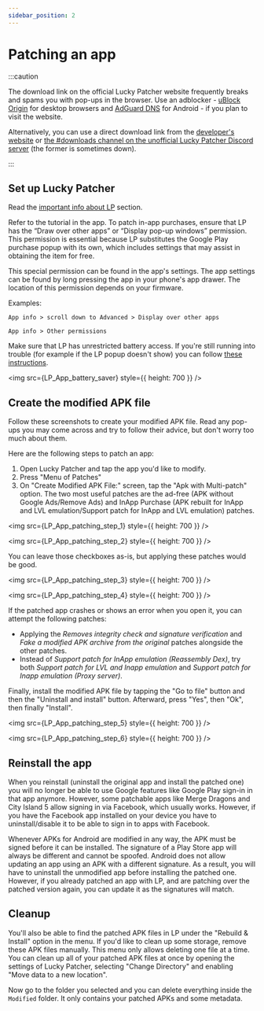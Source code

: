 ```yaml
---
sidebar_position: 2
---
```



# Patching an app

:::caution

The download link on the official Lucky Patcher website frequently breaks and spams you with pop-ups in the browser. Use an adblocker - [uBlock Origin](https://ublockorigin.com) for desktop browsers and [AdGuard DNS](https://adguard-dns.io/en/public-dns.html) for Android - if you plan to visit the website.

Alternatively, you can use a direct download link from the [developer's website](http://chelpus.com/luckypatcher/LuckyPatcherInstaller.apk) or [the #downloads channel on the unofficial Lucky Patcher Discord server](https://discord.gg/RS5ddYf7mw) (the former is sometimes down).

:::

## Set up Lucky Patcher

Read the [important info about LP](/docs/lp-info.md) section.

Refer to the tutorial in the app. To patch in-app purchases, ensure that LP has the “Draw over other apps” or “Display pop-up windows” permission. This permission is essential because LP substitutes the Google Play purchase popup with its own, which includes settings that may assist in obtaining the item for free.

This special permission can be found in the app's settings. The app settings can be found by long pressing the app in your phone's app drawer. The location of this permission depends on your firmware.

Examples:

`App info > scroll down to Advanced > Display over other apps`

`App info > Other permissions`

Make sure that LP has unrestricted battery access. If you're still running into trouble (for example if the LP popup doesn't show) you can follow [these instructions](https://dontkillmyapp.com/).

<img src={LP_App_battery_saver} style={{ height: 700 }} />

## Create the modified APK file

Follow these screenshots to create your modified APK file. Read any pop-ups you may come across and try to follow their advice, but don't worry too much about them.

Here are the following steps to patch an app:
1. Open Lucky Patcher and tap the app you'd like to modify.
2. Press "Menu of Patches"
3. On "Create Modified APK File:" screen, tap the "Apk with Multi-patch" option. The two most useful patches are the ad-free (APK without Google Ads/Remove Ads) and InApp Purchase (APK rebuilt for InApp and LVL emulation/Support patch for InApp and LVL emulation) patches.

<img src={LP_App_patching_step_1} style={{ height: 700 }} />

<Box m={2} display="inline" />

<img src={LP_App_patching_step_2} style={{ height: 700 }} />

You can leave those checkboxes as-is, but applying these patches would be good.

<img src={LP_App_patching_step_3} style={{ height: 700 }} />

<Box m={2} display="inline" />

<img src={LP_App_patching_step_4} style={{ height: 700 }} />

If the patched app crashes or shows an error when you open it, you can attempt the following patches:
- Applying the _Removes integrity check and signature verification_ and _Fake a modified APK archive from the original_ patches alongside the other patches.
- Instead of _Support patch for InApp emulation (Reassembly Dex)_, try both _Support patch for LVL and Inapp emulation_ and _Support patch for Inapp emulation (Proxy server)_.

Finally, install the modified APK file by tapping the "Go to file" button and then the "Uninstall and install" button. Afterward, press "Yes", then "Ok", then finally "Install".

<img src={LP_App_patching_step_5} style={{ height: 700 }} />

<Box m={2} display="inline" />

<img src={LP_App_patching_step_6} style={{ height: 700 }} />

## Reinstall the app

When you reinstall (uninstall the original app and install the patched one) you will no longer be able to use Google features like Google Play sign-in in that app anymore. However, some patchable apps like Merge Dragons and City Island 5 allow signing in via Facebook, which usually works. However, if you have the Facebook app installed on your device you have to uninstall/disable it to be able to sign in to apps with Facebook.

Whenever APKs for Android are modified in any way, the APK must be signed before it can be installed. The signature of a Play Store app will always be different and cannot be spoofed. Android does not allow updating an app using an APK with a different signature. As a result, you will have to uninstall the unmodified app before installing the patched one. However, if you already patched an app with LP, and are patching over the patched version again, you can update it as the signatures will match.

## Cleanup

You'll also be able to find the patched APK files in LP under the "Rebuild & Install" option in the menu. If you'd like to clean up some storage, remove these APK files manually. This menu only allows deleting one file at a time. You can clean up all of your patched APK files at once by opening the settings of Lucky Patcher, selecting "Change Directory" and enabling "Move data to a new location". 

Now go to the folder you selected and you can delete everything inside the `Modified` folder. It only contains your patched APKs and some metadata.
